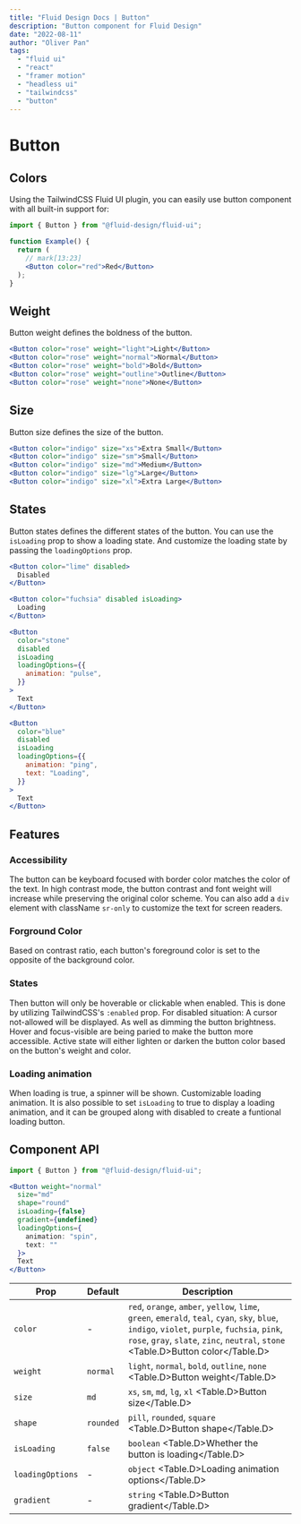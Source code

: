 ```yaml
---
title: "Fluid Design Docs | Button"
description: "Button component for Fluid Design"
date: "2022-08-11"
author: "Oliver Pan"
tags:
  - "fluid ui"
  - "react"
  - "framer motion"
  - "headless ui"
  - "tailwindcss"
  - "button"
---
```


# Button

## Colors

Using the TailwindCSS Fluid UI plugin, you can easily use button component with all built-in support for:

<CodeFrame title="Color options">
  <div className="flex flex-wrap justify-center gap-6">
    <ButtonExamples.Colors />
  </div>
</CodeFrame>

```jsx
import { Button } from "@fluid-design/fluid-ui";

function Example() {
  return (
    // mark[13:23]
    <Button color="red">Red</Button>
  );
}
```

## Weight

Button weight defines the boldness of the button.

```jsx
<Button color="rose" weight="light">Light</Button>
<Button color="rose" weight="normal">Normal</Button>
<Button color="rose" weight="bold">Bold</Button>
<Button color="rose" weight="outline">Outline</Button>
<Button color="rose" weight="none">None</Button>
```

<CodeFrame title="Weight options">
  <div className="flex flex-wrap justify-center gap-6">
    <ButtonExamples.Weights weight="bold" />
  </div>
</CodeFrame>

## Size

Button size defines the size of the button.

<CodeFrame title="Size options">
  <div className="flex flex-wrap justify-center gap-6">
    <ButtonExamples.Sizes />
  </div>
</CodeFrame>

```jsx
<Button color="indigo" size="xs">Extra Small</Button>
<Button color="indigo" size="sm">Small</Button>
<Button color="indigo" size="md">Medium</Button>
<Button color="indigo" size="lg">Large</Button>
<Button color="indigo" size="xl">Extra Large</Button>
```

## States

Button states defines the different states of the button.
You can use the `isLoading` prop to show a loading state.
And customize the loading state by passing the `loadingOptions` prop.

<CodeFrame title="Size options">
  <div className="flex flex-wrap justify-center gap-6">
    <ButtonExamples.States />
  </div>
</CodeFrame>

```jsx
<Button color="lime" disabled>
  Disabled
</Button>

<Button color="fuchsia" disabled isLoading>
  Loading
</Button>

<Button
  color="stone"
  disabled
  isLoading
  loadingOptions={{
    animation: "pulse",
  }}
>
  Text
</Button>

<Button
  color="blue"
  disabled
  isLoading
  loadingOptions={{
    animation: "ping",
    text: "Loading",
  }}
>
  Text
</Button>
```

## Features

### Accessibility

The button can be keyboard focused with border color matches the color of the text.
In high contrast mode, the button contrast and font weight will increase while preserving the original color scheme.
You can also add a `div` element with className `sr-only` to customize the text for screen readers.

### Forground Color

Based on contrast ratio, each button's foreground color is set to the opposite of the background color.

### States

Then button will only be hoverable or clickable when enabled. This is done by utilizing TailwindCSS's `:enabled` prop.
For disabled situation: A cursor not-allowed will be displayed. As well as dimming the button brightness.
Hover and focus-visible are being paried to make the button more accessible.
Active state will either lighten or darken the button color based on the button's weight and color.

### Loading animation

When loading is true, a spinner will be shown. Customizable loading animation.
It is also possible to set `isLoading` to true to display a loading animation, and it can be grouped along with disabled to create a funtional loading button.

## Component API

```jsx
import { Button } from "@fluid-design/fluid-ui";

<Button weight="normal"
  size="md"
  shape="round"
  isLoading={false}
  gradient={undefined}
  loadingOptions={
    animation: "spin",
    text: ""
  }>
  Text
</Button>
```

| Prop             | Default   | Description                                                                                                                                                                                                                         |
| ---------------- | --------- | ----------------------------------------------------------------------------------------------------------------------------------------------------------------------------------------------------------------------------------- |
| `color`          | -         | `red`, `orange`, `amber`, `yellow`, `lime`, `green`, `emerald`, `teal`, `cyan`, `sky`, `blue`, `indigo`, `violet`, `purple`, `fuchsia`, `pink`, `rose`, `gray`, `slate`, `zinc`, `neutral`, `stone` <Table.D>Button color</Table.D> |
| `weight`         | `normal`  | `light`, `normal`, `bold`, `outline`, `none` <Table.D>Button weight</Table.D>                                                                                                                                                       |
| `size`           | `md`      | `xs`, `sm`, `md`, `lg`, `xl` <Table.D>Button size</Table.D>                                                                                                                                                                         |
| `shape`          | `rounded` | `pill`, `rounded`, `square` <Table.D>Button shape</Table.D>                                                                                                                                                                         |
| `isLoading`      | `false`   | `boolean` <Table.D>Whether the button is loading</Table.D>                                                                                                                                                                          |
| `loadingOptions` | -         | `object` <Table.D>Loading animation options</Table.D>                                                                                                                                                                               |
| `gradient`       | -         | `string` <Table.D>Button gradient</Table.D>                                                                                                                                                                                         |
